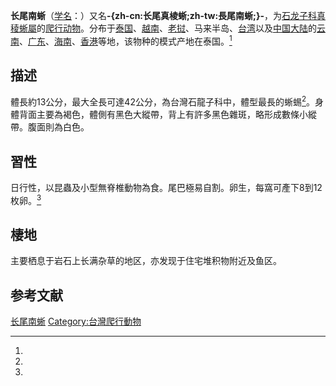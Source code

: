 {{noteTA
|T=zh-cn:长尾南蜥; zh-tw:長尾真稜蜥; 
|1=zh-cn:长尾南蜥; zh-tw:長尾真稜蜥; 
|2=zh-cn:爬行纲; zh-tw:爬蟲綱;
}}
{{Speciesbox
| name = 长尾南蜥
| status = 
| status_system = 
| image = Long-tailed Skink (Mabuya longicaudata) 長尾南蜥2.jpg
| genus = Eutropis
| species = longicaudata
| authority = (Hallowell, 1856)<ref name='id4480'>{{cite web| url =http://www.bioinfo.cn/db05/BjdwSpecies.php?action=view&id=4480| title =长尾南蜥| work =《中国动物物种编目数据库》| publisher =中国科学院微生物研究所| author =中国科学院动物研究所| accessdate =2009-04-11| deadurl =yes| archiveurl =https://web.archive.org/web/20160305092814/http://www.bioinfo.cn/db05/BjdwSpecies.php?action=view&id=4480| archivedate =2016-03-05}}</ref>
| synonyms =* ''Eumeces siamensis'' <small>[[Albert_Charles_Lewis_Günther|Günther]] 1864 (fide [[Malcolm_Arthur_Smith|M.A. Smith]] 1935)</small>
* ''Mabuia siamensis'' - <small>[[George_Albert_Boulenger|Boulenger]] 1887: 188 (fide [[Malcolm_Arthur_Smith|M.A. Smith]] 1935)</small>
* ''Euprepes (Tiliqua) bicarinatus'' - <small>[[Wilhelm_Peters|W. Peters]] 1867: 22</small>
* ''Euprepes (Tiliqua) Ruhstrati'' - <small>Fischer 1886: 7</small>
* ''Mabuia longicaudata'' - <small>[[George_Albert_Boulenger|Boulenger]] 1887: 188</small>
* ''Mabuya longicaudata'' - <small>[[Leonhard_Hess_Stejneger|Stejneger]] 1907: 214</small>
* ''Mabuya longicaudata'' - <small>[[Malcolm_Arthur_Smith|M.A. Smith]] 1935: 270</small>
* ''Mabuya longicaudata'' - <small>Taylor 1963: 944</small>
* ''Mabuya longicaudata'' - <small>Manthey & Grossmann 1997: 268</small>
* ''Mabuya longicaudata'' - <small>Cox et al. 1998: 111</small>
* ''Mabuya longicaudata'' - <small>Greer & Nussbaum 2000: 616</small>
* ''Eutropis longicaudata'' - <small>Mausfeld et al. 2002</small>
* ''Mabuya longicaudata'' - <small>Ziegler 2002: 193</small>
* ''Mabuya longicauda [sic]'' - <small>Das & Yaakob 2007</small>
* ''Mabuya longicaudata'' - <small>Bobrov & Semenov 2008</small>
* ''Eutropis longicaudata'' - <small>Grismer 2011</small>
* ''Eutropis longicaudatus'' - <small>Hecht et al. 2013</small>
}}

'''长尾南蜥'''（[[学名|学名]]：{{lang|la|''Eutropis longicaudata''}}）又名'''-{zh-cn:长尾真棱蜥;zh-tw:長尾南蜥;}-'''，为[[石龙子科|石龙子科]][[真稜蜥屬|真稜蜥屬]]的[[爬行动物|爬行动物]]。分布于[[泰国|泰国]]、[[越南|越南]]、[[老挝|老挝]]、马来半岛、[[台湾|台湾]]以及[[中国大陆|中国大陆]]的[[云南|云南]]、[[广东|广东]]、[[海南|海南]]、[[香港|香港]]等地，该物种的模式产地在泰国。<ref name='id4480'/>

==描述==
體長約13公分，最大全長可達42公分，為台灣石龍子科中，體型最長的蜥蜴<ref name="swan-64"/>。身體背面主要為褐色，體側有黑色大縱帶，背上有許多黑色雜斑，略形成數條小縱帶。腹面則為白色。

==習性==
日行性，以昆蟲及小型無脊椎動物為食。尾巴極易自割。卵生，每窩可產下8到12枚卵。<ref name="taieol-72491"/>

==棲地==
主要栖息于岩石上长满杂草的地区，亦发现于住宅堆积物附近及鱼区。

== 参考文献 ==
{{reflist|refs=
<ref name="taieol-72491">{{cite web | url=http://taieol.tw/pages/72491 | title=長尾真稜蜥 | publisher=[[臺灣生命大百科|臺灣生命大百科]] | date=2013-11-06 | accessdate=2019-01-31 | author1=王緒昂 | archive-date=2019-01-31 | archive-url=https://web.archive.org/web/20190131102112/http://taieol.tw/pages/72491 | dead-url=no }}</ref>
<ref name="swan-64">{{cite web | url=http://www.swan.org.tw/pg.php?pgid=64 | title=石龍子漫談(一) | publisher=[[大自然第108期|大自然第108期]] | date=2010 | accessdate=2019-01-31 | author1=向高世 | archive-date=2019-01-31 | archive-url=https://web.archive.org/web/20190131145206/http://www.swan.org.tw/pg.php?pgid=64 | dead-url=no }}</ref>
}}

{{Wikispecies|Mabuya longicaudata}}
{{Taxonbar}}

[[Category:真稜蜥属|长尾南蜥]]
[[Category:台灣爬行動物|Category:台灣爬行動物]]